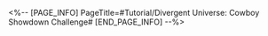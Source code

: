 <%-- [PAGE_INFO]
PageTitle=#Tutorial/Divergent Universe: Cowboy Showdown Challenge#
[END_PAGE_INFO] --%>
{{Tutorial
|sort      = 932401
|title     = Divergent Universe: Cowboy Showdown Challenge
|subtitle  = 
|type      = Simulated Universe
|about     = 
|image1    = Tutorial Divergent Universe Cowboy Showdown Challenge 1.png{{subst:void|<!--$UPLOAD:<<SpriteOutput/TutorialPic/TutorialPage_932401.png>-<Tutorial Divergent Universe Cowboy Showdown Challenge 1.png>-<Tutorial Files>>-->}}
|text1     = Reduce Boss Stone's stamina by launching Hanu Rocket to hit him. Receive rewards by surviving till the end of the timer, and receive more rewards by {{Color|h|nobold=1|defeating Boss Stone}}.
|image2    = Tutorial Divergent Universe Cowboy Showdown Challenge 2.png{{subst:void|<!--$UPLOAD:<<SpriteOutput/TutorialPic/TutorialPage_932402.png>-<Tutorial Divergent Universe Cowboy Showdown Challenge 2.png>-<Tutorial Files>>-->}}
|text2     = When Boss Stone's stamina is reduced to a certain level, he will fall for some time and special reward targets will appear. Striking the reward targets 2 times will cause you to receive {{Color|h|nobold=1|bonus rewards}} such as Curios, Cosmic Fragments, and Blessings.
|image3    = Tutorial Divergent Universe Cowboy Showdown Challenge 3.png{{subst:void|<!--$UPLOAD:<<SpriteOutput/TutorialPic/TutorialPage_932403.png>-<Tutorial Divergent Universe Cowboy Showdown Challenge 3.png>-<Tutorial Files>>-->}}
|text3     = You will lose HP when hit by Boss Stone. The challenge fails if all your HP is lost. Break items that have the {{Color|h|nobold=1|HP Symbol}} to {{Color|h|nobold=1|restore HP}}.
|image4    = Tutorial Divergent Universe Cowboy Showdown Challenge 4.png{{subst:void|<!--$UPLOAD:<<SpriteOutput/TutorialPic/TutorialPage_610701.png>-<Tutorial Divergent Universe Cowboy Showdown Challenge 4.png>-<Tutorial Files>>-->}}
|text4     = Break items with the {{Color|h|nobold=1|SoulGlad insignia}} to charge up the {{Color|h|nobold=1|Clock Time ability bar}}.
|image5    = Tutorial Divergent Universe Cowboy Showdown Challenge 5.png{{subst:void|<!--$UPLOAD:<<SpriteOutput/TutorialPic/TutorialPage_932304.png>-<Tutorial Divergent Universe Cowboy Showdown Challenge 5.png>-<Tutorial Files>>-->}}
|text5     = If you have SoulGlad Energy in your Clock Time ability bar, you can ({{tt|tap|on mobile}}/{{tt|press|on controller}}/{{tt|click|on keyboard}}) the {{Color|h|nobold=1|Clock Time button}} to continuously consume Energy and summon Clockie for a guest appearance to help Brother Hanu slow down the enemies' time. While Clock Time is active, {{Color|h|nobold=1|({{tt|tapping|on mobile}}/{{tt|pressing|on controller}}/{{tt|clicking|on keyboard}}) the Clock Time button again}} will {{Color|h|nobold=1|end Clock Time}} and conserve Energy.
}}